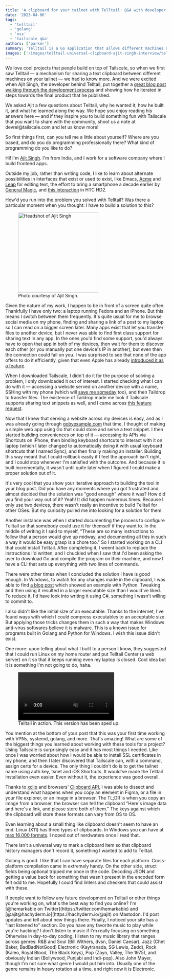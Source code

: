 ```yaml
---
title: 'A clipboard for your tailnet with Telltail: Q&A with developer Ajit Singh'
date: '2023-04-06'
tags:
  - 'telltail'
  - 'golang'
  - 'oss'
  - 'tailscale q&a'
authors: ['parker']
summary: 'Telltail is a Go application that allows different machines on your tailnet to copy and paste text with a shared clipboard. We caught up with its developer Ajit Singh for a Tailscale Q&A about how it came together.'
images: ['/images/telltail-universal-clipboard-ajit-singh-interview/telltail-social.png']
---
```


We love cool projects that people build on top of Tailscale, so when we first saw Telltail — a mechanism for sharing a text clipboard between different machines on your tailnet — we had to know more. And we were excited when Ajit Singh, the developer behind Telltail, put together a [great blog post walking through the development process](https://hemarkable.com/prose/telltail) and showing how he iterated in steps towards the final product that he published.

We asked Ajit a few questions about Telltail, why he wanted it, how he built it, and what he learned along the way. We hope you enjoy reading his answers here — and if they inspire you to build something fun with Tailscale that you want to share with the community, shoot us a note at devrel\@tailscale.com and let us know more!

<Question>
  So first things first, can you tell me a little about yourself? Where are you based, and do you do
  programming professionally there? What kind of programming do you like to do?
</Question>

<Answer>

Hi! I'm [Ajit Singh](https://hemarkable.com). I'm from India, and I work for a software company where I build frontend apps.

Outside my job, rather than writing code, I like to learn about alternate possibilities in interfaces that exist or used to exist, like Emacs, [Acme](https://research.swtch.com/acme) and [Leap](https://leebyron.com/til/leap/) for editing text, the effort to bring a smartphone a decade earlier by [General Magic](https://www.generalmagicthemovie.com/), and [this interaction](https://youtu.be/HvKCMYVuvRM?t=277) in HTC HD2.

</Answer>

<Question>
  How'd you run into the problem you solved with Telltail? Was there a particular moment when you
  thought: I have to build a solution to this?
</Question>

<Answer>

<figure className="float-none text-center sm:float-right sm:pl-4">
  <Image
    src="/images/telltail-universal-clipboard-ajit-singh-interview/ajit-dp.jpg"
    width="250"
    height="250"
    alt="Headshot of Ajit Singh"
  />
  <figcaption>Photo courtesy of Ajit Singh.</figcaption>
</figure>

Given the nature of my work, I happen to be in front of a screen quite often. Thankfully I have only two: a laptop running Fedora and an iPhone. But this means I switch between them frequently. It's quite usual for me to browse social media on my phone, finding and sharing a link of a post to my laptop so I can read on a bigger screen later. Many apps exist that let you transfer files to another device, but I never was able to find first class support for sharing text in any app. In the ones you'd find some support, you'd always have to open that app in both of my devices, then wait for them to discover each other (or you manually put one device's IP in another), but even then the connection could fail on you. I was surprised to see that none of the app offers to do it efficiently, given that even Apple has already [introduced it as a feature](https://support.apple.com/en-in/HT209460).

When I downloaded Tailscale, I didn't do it for the purpose of solving a problem, I only downloaded it out of interest. I started checking what I can do with it — accessing a website served on another device with a name, SSHing with my phone (which will [save me someday](https://twitter.com/skarra/status/1476266044649992194) too), and then Taildrop to transfer files. The existence of Taildrop made me look if Tailscale supports sharing text snippets as well, and I came across [this feature request](https://github.com/tailscale/tailscale/issues/4996).

Now that I knew that serving a website across my devices is easy, and as I was already going through [gobyexample.com](https://gobyexample.com) that time, I thought of making a simple web app using Go that could store and serve a text snippet. I then started building conveniences on top of it — accessing its APIs via Shortcuts on iPhone, then binding keyboard shortcuts to interact with it on laptop (which I later changed to automatically doing it with usual keyboard shortcuts that I named Sync), and then finally making an installer. Building this way meant that I could rollback easily if I feel the approach isn't right, and I could stop whenever I'm satisfied with the outcome. And because it is built incrementally, it wasn't until quite later when I figured I could make a proper solution out of it.

</Answer>

<Question>
  It's very cool that you show your iterative approach to building the tool in your blog post. Did
  you have any moments where you got frustrated and almost decided that the solution was "good
  enough" where it was? How did you find your way out of it?
</Question>

<Answer>
  Yeah! It did happen numerous times. Because I only use two devices, there wasn't really an incentive to build Telltail for other OSes. But my curiosity pulled me into looking for a solution for them.

Another instance was when I started documenting the process to configure Telltail so that somebody could use it for themself if they want to. In the middle of writing it I said to myself, "These are so many instructions to follow that a person would give up midway, and documenting all this in such a way it would be easy grasp is a chore too." So I started working on a CLI that could install Telltail. After completing it, I weent back to replace the instructions I'd written, and I chuckled when I saw that I'd been asking the user to download Go and compile the program on their machine, and now I have a CLI that sets up everything with two lines of commands.

There were other times when I concluded the solution I have is good enough. In Windows, to watch for any changes made in the clipboard, I was able to find [a blog post](https://guide-on.gitbook.io/telltail/references-and-licenses) which showed an example with Python. Tweaking and then using it resulted in a larger executable size than I would've liked. To reduce it, I'd have look into writing it using C#, something I wasn't willing to commit to.

I also didn't like the initial size of an executable. Thanks to the internet, I've found ways with which I could compress executables to an acceptable size. But applying those tricks changes them in such a way that makes Windows anti-virus softwares believe it is malware. This is a known issue for programs built in Golang and Python for Windows. I wish this issue didn't exist.

One more: upon telling about what I built to a person I know, they suggested that I could run Linux on my home router and put Telltail Center (a web server) on it so that it keeps running even my laptop is closed. Cool idea but it is something I'm not going to do, haha.

<figure>
  <video controls muted>
    <source src="https://stream.mux.com/jdR2O87o6zmbC78qgcctQHFN2RKM8xXa/medium.mp4" />
  </video>
  <figcaption>Telltail in action. This version has been sped up.</figcaption>
</figure>

</Answer>

<Question>
  You mention at the bottom of your post that this was your first time working with VPNs, systemd,
  golang, and more. That's amazing! What are some of the biggest things you learned about working
  with these tools for a project?
</Question>

<Answer>
  Using Tailscale is surprisingly easy and it has most things I needed. Like once I was worried about how I would be able to install SSL certificates in my phone, and then I later discovered that Tailscale can, with a command, assign certs for a device. The only thing I couldn't do is to get the tailnet name using auth key, tsnet and iOS Shortcuts. It would've made the Telltail installation even easier. Even without it, the experience was good overall.

Thanks to [xclip](https://github.com/astrand/xclip) and browsers' [Clipboard API](https://developer.mozilla.org/en-US/docs/Web/API/Clipboard/read), I was able to dissect and understand what happens when you copy an element in Figma, or a file in your file explorer, or an image in a browser. The TL;DR is when you copy an image from a browser, the browser can tell the clipboard "Here's image data and here's a link, and please store both of them." The keys against which the clipboard will store these formats can vary from OS to OS.

Even learning about a small thing like clipboard doesn't seem to have an end. Linux (X11) has three types of clipboards. In Windows you can have at [max 16,000 formats](https://devblogs.microsoft.com/oldnewthing/20150319-00/?p=44433). I noped out of nerdwaters once I read that.

There isn't a universal way to mark a clipboard item so that clipboard history managers don't record it, something I wanted to add to Telltail.

Golang is good. I like that I can have separate files for each platform. Cross-platform compilation came in extremely handy. On the other side, struct fields being optional tripped me once in the code. Decoding JSON and getting a value back for something that wasn't present in the encoded form felt odd to me. Hopefully I could find linters and checkers that could assist with these.

</Answer>

<Question>
  If people want to follow any future development on Telltail or other things you're working on,
  what's the best way to find you online?
</Question>

<Answer>
  I'm [@hemarkable on Twitter](https://twitter.com/hemarkable) and
  [@ajit@hachyderm.io](https://hachyderm.io/@ajit) on Mastodon. I'd post updates and tell about new
  things there.
</Answer>

<Question>
  Finally, I noticed your site has a "last listened to" section. Do you have any favorite music to
  play while you're hacking?
</Question>

<Answer>
  I don't listen to music if I'm really focusing on something. Otherwise in day-to-day coding, I
  listen to my music library that ranges across genres: R&B and Soul (Bill Withers, dvsn, Daniel
  Caesar), Jazz (Chet Baker, BadBadNotGood) Electronic (Kaytranada, SG Lewis, Zedd), Rock (Kaleo,
  Royal Blood, The Black Keys), Pop (Zayn, Valley, The 1975), and obviously Indian (Bollywood,
  Punjabi and Indi-pop). Also John Mayer, though I'm not sure what genre I would put him into.
  Usually one of the genre remains in heavy rotation at a time, and right now it is Electronic.
</Answer>
